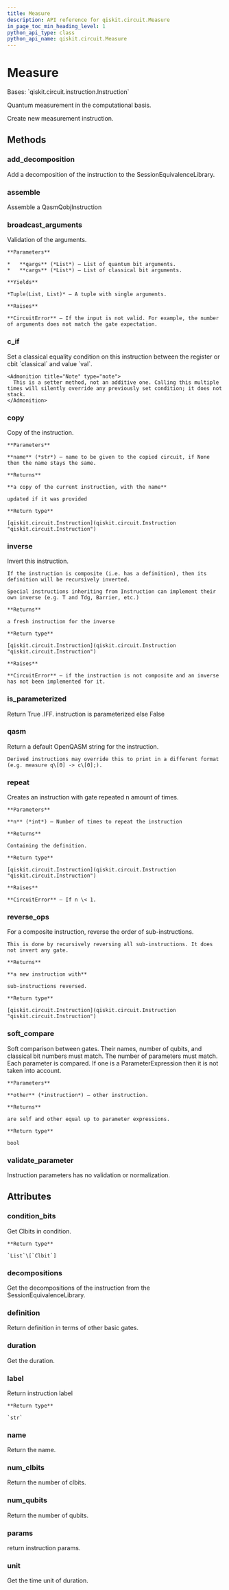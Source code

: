 ```yaml
---
title: Measure
description: API reference for qiskit.circuit.Measure
in_page_toc_min_heading_level: 1
python_api_type: class
python_api_name: qiskit.circuit.Measure
---
```


# Measure

<Class id="qiskit.circuit.Measure" github="https://github.com/qiskit/qiskit/tree/stable/0.20/qiskit/circuit/measure.py" signature="Measure">
  Bases: `qiskit.circuit.instruction.Instruction`

  Quantum measurement in the computational basis.

  Create new measurement instruction.

  ## Methods

  ### add\_decomposition

  <Function id="qiskit.circuit.Measure.add_decomposition" signature="Measure.add_decomposition(decomposition)">
    Add a decomposition of the instruction to the SessionEquivalenceLibrary.
  </Function>

  ### assemble

  <Function id="qiskit.circuit.Measure.assemble" signature="Measure.assemble()">
    Assemble a QasmQobjInstruction
  </Function>

  ### broadcast\_arguments

  <Function id="qiskit.circuit.Measure.broadcast_arguments" signature="Measure.broadcast_arguments(qargs, cargs)">
    Validation of the arguments.

    **Parameters**

    *   **qargs** (*List*) – List of quantum bit arguments.
    *   **cargs** (*List*) – List of classical bit arguments.

    **Yields**

    *Tuple(List, List)* – A tuple with single arguments.

    **Raises**

    **CircuitError** – If the input is not valid. For example, the number of arguments does not match the gate expectation.
  </Function>

  ### c\_if

  <Function id="qiskit.circuit.Measure.c_if" signature="Measure.c_if(classical, val)">
    Set a classical equality condition on this instruction between the register or cbit `classical` and value `val`.

    <Admonition title="Note" type="note">
      This is a setter method, not an additive one. Calling this multiple times will silently override any previously set condition; it does not stack.
    </Admonition>
  </Function>

  ### copy

  <Function id="qiskit.circuit.Measure.copy" signature="Measure.copy(name=None)">
    Copy of the instruction.

    **Parameters**

    **name** (*str*) – name to be given to the copied circuit, if None then the name stays the same.

    **Returns**

    **a copy of the current instruction, with the name**

    updated if it was provided

    **Return type**

    [qiskit.circuit.Instruction](qiskit.circuit.Instruction "qiskit.circuit.Instruction")
  </Function>

  ### inverse

  <Function id="qiskit.circuit.Measure.inverse" signature="Measure.inverse()">
    Invert this instruction.

    If the instruction is composite (i.e. has a definition), then its definition will be recursively inverted.

    Special instructions inheriting from Instruction can implement their own inverse (e.g. T and Tdg, Barrier, etc.)

    **Returns**

    a fresh instruction for the inverse

    **Return type**

    [qiskit.circuit.Instruction](qiskit.circuit.Instruction "qiskit.circuit.Instruction")

    **Raises**

    **CircuitError** – if the instruction is not composite and an inverse has not been implemented for it.
  </Function>

  ### is\_parameterized

  <Function id="qiskit.circuit.Measure.is_parameterized" signature="Measure.is_parameterized()">
    Return True .IFF. instruction is parameterized else False
  </Function>

  ### qasm

  <Function id="qiskit.circuit.Measure.qasm" signature="Measure.qasm()">
    Return a default OpenQASM string for the instruction.

    Derived instructions may override this to print in a different format (e.g. measure q\[0] -> c\[0];).
  </Function>

  ### repeat

  <Function id="qiskit.circuit.Measure.repeat" signature="Measure.repeat(n)">
    Creates an instruction with gate repeated n amount of times.

    **Parameters**

    **n** (*int*) – Number of times to repeat the instruction

    **Returns**

    Containing the definition.

    **Return type**

    [qiskit.circuit.Instruction](qiskit.circuit.Instruction "qiskit.circuit.Instruction")

    **Raises**

    **CircuitError** – If n \< 1.
  </Function>

  ### reverse\_ops

  <Function id="qiskit.circuit.Measure.reverse_ops" signature="Measure.reverse_ops()">
    For a composite instruction, reverse the order of sub-instructions.

    This is done by recursively reversing all sub-instructions. It does not invert any gate.

    **Returns**

    **a new instruction with**

    sub-instructions reversed.

    **Return type**

    [qiskit.circuit.Instruction](qiskit.circuit.Instruction "qiskit.circuit.Instruction")
  </Function>

  ### soft\_compare

  <Function id="qiskit.circuit.Measure.soft_compare" signature="Measure.soft_compare(other)">
    Soft comparison between gates. Their names, number of qubits, and classical bit numbers must match. The number of parameters must match. Each parameter is compared. If one is a ParameterExpression then it is not taken into account.

    **Parameters**

    **other** (*instruction*) – other instruction.

    **Returns**

    are self and other equal up to parameter expressions.

    **Return type**

    bool
  </Function>

  ### validate\_parameter

  <Function id="qiskit.circuit.Measure.validate_parameter" signature="Measure.validate_parameter(parameter)">
    Instruction parameters has no validation or normalization.
  </Function>

  ## Attributes

  ### condition\_bits

  <Attribute id="qiskit.circuit.Measure.condition_bits" name="condition_bits">
    Get Clbits in condition.

    **Return type**

    `List`\[`Clbit`]
  </Attribute>

  ### decompositions

  <Attribute id="qiskit.circuit.Measure.decompositions" name="decompositions">
    Get the decompositions of the instruction from the SessionEquivalenceLibrary.
  </Attribute>

  ### definition

  <Attribute id="qiskit.circuit.Measure.definition" name="definition">
    Return definition in terms of other basic gates.
  </Attribute>

  ### duration

  <Attribute id="qiskit.circuit.Measure.duration" name="duration">
    Get the duration.
  </Attribute>

  ### label

  <Attribute id="qiskit.circuit.Measure.label" name="label">
    Return instruction label

    **Return type**

    `str`
  </Attribute>

  ### name

  <Attribute id="qiskit.circuit.Measure.name" name="name">
    Return the name.
  </Attribute>

  ### num\_clbits

  <Attribute id="qiskit.circuit.Measure.num_clbits" name="num_clbits">
    Return the number of clbits.
  </Attribute>

  ### num\_qubits

  <Attribute id="qiskit.circuit.Measure.num_qubits" name="num_qubits">
    Return the number of qubits.
  </Attribute>

  ### params

  <Attribute id="qiskit.circuit.Measure.params" name="params">
    return instruction params.
  </Attribute>

  ### unit

  <Attribute id="qiskit.circuit.Measure.unit" name="unit">
    Get the time unit of duration.
  </Attribute>
</Class>

